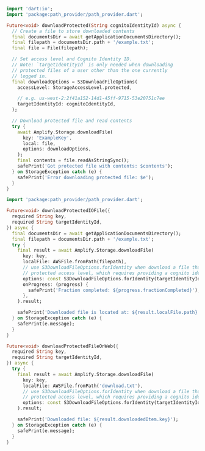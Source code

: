 <BlockSwitcher>

<Block name="Stable (Mobile)">


```dart
import 'dart:io';
import 'package:path_provider/path_provider.dart';

Future<void> downloadProtected(String cognitoIdentityId) async {
  // Create a file to store downloaded contents
  final documentsDir = await getApplicationDocumentsDirectory();
  final filepath = documentsDir.path + '/example.txt';
  final file = File(filepath);

  // Set access level and Cognito Identity ID.
  // Note: `targetIdentityId` is only needed when downloading
  // protected files of a user other than the one currently
  // logged in.
  final downloadOptions = S3DownloadFileOptions(
    accessLevel: StorageAccessLevel.protected,

    // e.g. us-west-2:2f41a152-14d1-45ff-9715-53e20751c7ee
    targetIdentityId: cognitoIdentityId,
  );

  // Download protected file and read contents
  try {
    await Amplify.Storage.downloadFile(
      key: 'ExampleKey',
      local: file,
      options: downloadOptions,
    );
    final contents = file.readAsStringSync();
    safePrint('Got protected file with contents: $contents');
  } on StorageException catch (e) {
    safePrint('Error downloading protected file: $e');
  }
}
```

</Block>

<Block name = "Developer Preview (Mobile & Desktop)">

```dart
import 'package:path_provider/path_provider.dart';

Future<void> downloadProtectedIOFile({
  required String key,
  required String targetIdentityId,
}) async {
  final documentsDir = await getApplicationDocumentsDirectory();
  final filepath = documentsDir.path + '/example.txt';
  try {
    final result = await Amplify.Storage.downloadFile(
      key: key,
      localFile: AWSFile.fromPath(filepath),
      // use S3DownloadFileOptions.forIdentity when download a file that has
      // protected access level, which requires providing a cognito identity ID
      options: const S3DownloadFileOptions.forIdentity(targetIdentityId),
      onProgress: (progress) {
        safePrint('Fraction completed: ${progress.fractionCompleted}');
      },
    ).result;

    safePrint('Downloaded file is located at: ${result.localFile.path}');
  } on StorageException catch (e) {
    safePrint(e.message);
  }
}
```

</Block>

<Block name = "Developer Preview (Web)">

```dart
Future<void> downloadProtectedFileOnWeb({
  required String key,
  required String targetIdentityId,
}) async {
  try {
    final result = await Amplify.Storage.downloadFile(
      key: key,
      localFile: AWSFile.fromPath('download.txt'),
      // use S3DownloadFileOptions.forIdentity when download a file that has
      // protected access level, which requires providing a cognito identity ID
      options: const S3DownloadFileOptions.forIdentity(targetIdentityId),
    ).result;

    safePrint('Downloaded file: ${result.downloadedItem.key}');
  } on StorageException catch (e) {
    safePrint(e.message);
  }
}
```

</Block>

</BlockSwitcher>